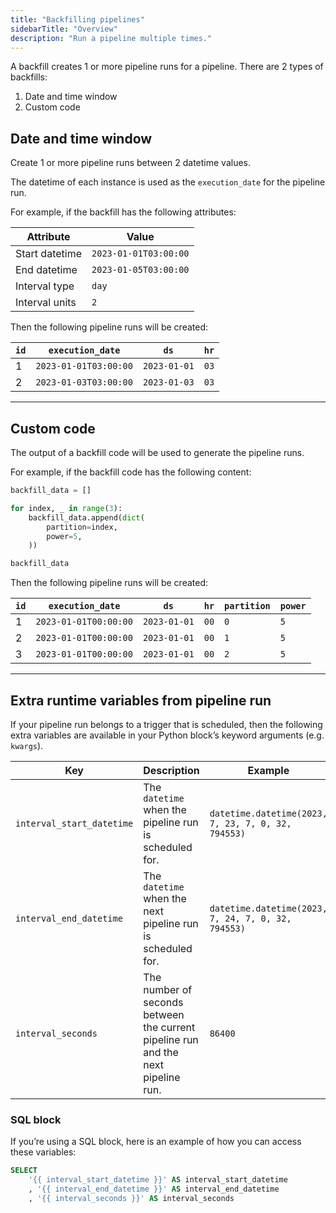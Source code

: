 ```yaml
---
title: "Backfilling pipelines"
sidebarTitle: "Overview"
description: "Run a pipeline multiple times."
---
```


A backfill creates 1 or more pipeline runs for a pipeline. There are 2 types of backfills:

1. Date and time window
1. Custom code

## Date and time window

Create 1 or more pipeline runs between 2 datetime values.

The datetime of each instance is used as the `execution_date` for the pipeline run.

For example, if the backfill has the following attributes:

| Attribute | Value|
| --- | --- |
| Start datetime | `2023-01-01T03:00:00` |
| End datetime | `2023-01-05T03:00:00` |
| Interval type | `day` |
| Interval units | `2` |

Then the following pipeline runs will be created:

| `id` | `execution_date` | `ds` | `hr` |
| --- | --- | --- | --- |
| 1 | `2023-01-01T03:00:00` | `2023-01-01` | `03` |
| 2 | `2023-01-03T03:00:00` | `2023-01-03` | `03` |

---

## Custom code

The output of a backfill code will be used to generate the pipeline runs.

For example, if the backfill code has the following content:

```python
backfill_data = []

for index, _ in range(3):
    backfill_data.append(dict(
        partition=index,
        power=5,
    ))

backfill_data
```

Then the following pipeline runs will be created:


| `id` | `execution_date` | `ds` | `hr` | `partition` | `power` |
| --- | --- | --- | --- | --- | --- |
| 1 | `2023-01-01T00:00:00` | `2023-01-01` | `00` | `0` | `5` |
| 2 | `2023-01-01T00:00:00` | `2023-01-01` | `00` | `1` | `5` |
| 3 | `2023-01-01T00:00:00` | `2023-01-01` | `00` | `2` | `5` |

---

## Extra runtime variables from pipeline run

If your pipeline run belongs to a trigger that is scheduled, then the following extra
variables are available in your Python block’s keyword arguments (e.g. `kwargs`).

| Key | Description | Example |
| --- | --- | --- |
| `interval_start_datetime` | The `datetime` when the pipeline run is scheduled for. | `datetime.datetime(2023, 7, 23, 7, 0, 32, 794553)` |
| `interval_end_datetime` | The `datetime` when the next pipeline run is scheduled for. | `datetime.datetime(2023, 7, 24, 7, 0, 32, 794553)` |
| `interval_seconds` | The number of seconds between the current pipeline run and the next pipeline run. | `86400` |

### SQL block

If you’re using a SQL block, here is an example of how you can access these variables:

```sql
SELECT
    '{{ interval_start_datetime }}' AS interval_start_datetime
    , '{{ interval_end_datetime }}' AS interval_end_datetime
    , '{{ interval_seconds }}' AS interval_seconds
```
